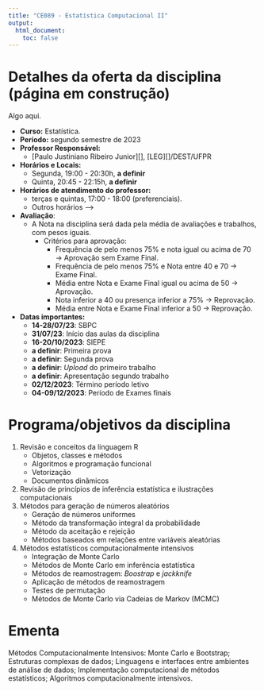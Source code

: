 ```yaml
---
title: "CE089 - Estatística Computacional II"
output:
  html_document:
    toc: false
---
```


# Detalhes da oferta da disciplina (página em construção)

Algo aqui.

- **Curso:** Estatística.
- **Período:** segundo semestre de 2023
- **Professor Responsável:**
  - [Paulo Justiniano Ribeiro Junior][], [LEG][]/DEST/UFPR
- **Horários e Locais:**
  - Segunda, 19:00 - 20:30h, **a definir**
  - Quinta, 20:45 - 22:15h, **a definir**
- **Horários de atendimento do professor:** 
  - terças e quintas, 17:00 - 18:00 (preferenciais). 
  - Outros horários -->
- **Avaliação**:
  - A Nota na disciplina será dada pela média de avaliações e trabalhos, com pesos iguais.
    - Critérios para aprovação:
      - Frequência de pelo menos 75% e nota igual ou acima de 70 →  Aprovação sem Exame Final.
      - Frequência de pelo menos 75% e Nota entre 40 e 70 →  Exame Final.
      - Média entre Nota e Exame Final igual ou acima de 50 →  Aprovação.
      - Nota inferior a 40 ou presença inferior a 75% →  Reprovação.
      - Média entre Nota e Exame Final inferior a 50 →  Reprovação.
- **Datas importantes:**
    - **14-28/07/23**: SBPC 
    - **31/07/23**: Início das aulas da disciplina
    - **16-20/10/2023**: SIEPE
    - **a definir**: Primeira prova
    - **a definir**: Segunda prova
    - **a definir**: *Upload* do primeiro trabalho
    - **a definir**: Apresentação segundo trabalho
    - **02/12/2023**: Término período letivo
    - **04-09/12/2023**: Período de Exames finais

# Programa/objetivos da disciplina

1. Revisão e conceitos da linguagem R
   - Objetos, classes e métodos
   - Algoritmos e programação funcional
   - Vetorização
   - Documentos dinâmicos
2. Revisão de princípios de inferência estatística e ilustrações computacionais
3. Métodos para geração de números aleatórios
   - Geração de números uniformes
   - Método da transformação integral da probabilidade
   - Método da aceitação e rejeição
   - Métodos baseados em relações entre variáveis aleatórias
4. Métodos estatísticos computacionalmente intensivos
   - Integração de Monte Carlo
   - Métodos de Monte Carlo em inferência estatística
   - Métodos de reamostragem: *Boostrap* e *jackknife*
   - Aplicação de métodos de reamostragem
   - Testes de permutação
   - Métodos de Monte Carlo via Cadeias de Markov (MCMC)

# Ementa

Métodos Computacionalmente Intensivos: Monte Carlo e Bootstrap;
Estruturas complexas de dados; Linguagens e interfaces entre ambientes
de análise de dados; Implementação computacional de métodos
estatísticos; Algoritmos computacionalmente intensivos.

<!-- links -->

[Resolução 62/22 - CEPE - Calendário]: http://www.prograd.ufpr.br/portal/wp-content/uploads/2022/11/6222-15-Semanas.pdf


<!--
[Fernando de Pol Mayer]: http://leg.ufpr.br/~fernandomayer
[Walmes Marques Zeviani]: http://leg.ufpr.br/~walmes
[Paulo Justiniano Ribeiro Junior]: http://leg.ufpr.br/~paulojus
[LEG]: http://www.leg.ufpr.br
-->
